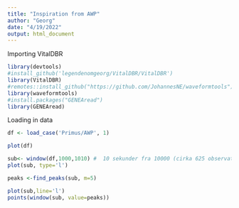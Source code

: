 ```yaml
---
title: "Inspiration from AWP"
author: "Georg"
date: "4/19/2022"
output: html_document
---
```


Importing VitalDBR
```r
library(devtools)
#install_github('legendenomgeorg/VitalDBR/VitalDBR')
library(VitalDBR)
#remotes::install_github("https://github.com/JohannesNE/waveformtools")
library(waveformtools)
#install.packages("GENEAread")
library(GENEAread)
```

Loading in data
```r
df <- load_case('Primus/AWP', 1)

```

```r
plot(df)
```
```r
sub<- window(df,1000,1010) #  10 sekunder fra 10000 (cirka 625 observationer)
plot(sub, type='l')
```


```r
peaks <-find_peaks(sub, m=5)

plot(sub,line='l')
points(window(sub, value=peaks))


```
```r
```

